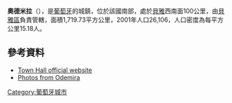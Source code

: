 {{Coord|37|35|N|8|38|W|display=title}}

'''奧德米拉'''（{{lang-pt|Odemira}}），是[[葡萄牙|葡萄牙]]的城鎮，位於該國南部，處於[[貝雅|貝雅]]西南面100公里，由[[貝雅區|貝雅區]]負責管轄，面積1,719.73平方公里，2001年人口26,106，人口密度為每平方公里15.18人。

==參考資料==
*[http://www.cm-odemira.pt/ Town Hall official website] {{Wayback|url=http://www.cm-odemira.pt/ |date=20210125181337 }}
*[http://www.flickr.com/photos/vitor107/sets/1420130/ Photos from Odemira] {{Wayback|url=http://www.flickr.com/photos/vitor107/sets/1420130/ |date=20120324111513 }}

{{Portugal-geo-stub}}
[[Category:葡萄牙城市|Category:葡萄牙城市]]